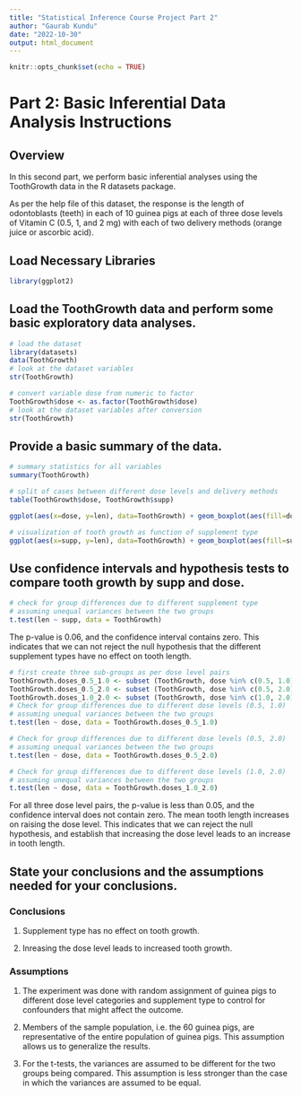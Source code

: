 ```yaml
---
title: "Statistical Inference Course Project Part 2"
author: "Gaurab Kundu"
date: "2022-10-30"
output: html_document
---
```


```r
knitr::opts_chunk$set(echo = TRUE)
```

# Part 2: Basic Inferential Data Analysis Instructions

## Overview

In this second part, we perform basic inferential analyses using the ToothGrowth data in the R datasets package.

As per the help file of this dataset, the response is the length of odontoblasts (teeth) in each of 10 guinea pigs at each of three dose levels of Vitamin C (0.5, 1, and 2 mg) with each of two delivery methods (orange juice or ascorbic acid).

## Load Necessary Libraries

```r
library(ggplot2)
```

## Load the ToothGrowth data and perform some basic exploratory data analyses.

```r
# load the dataset
library(datasets)
data(ToothGrowth)
# look at the dataset variables
str(ToothGrowth)
```

```r
# convert variable dose from numeric to factor
ToothGrowth$dose <- as.factor(ToothGrowth$dose)
# look at the dataset variables after conversion
str(ToothGrowth)
```

## Provide a basic summary of the data.

```r
# summary statistics for all variables
summary(ToothGrowth)
```

```r
# split of cases between different dose levels and delivery methods
table(ToothGrowth$dose, ToothGrowth$supp)
```

```r
ggplot(aes(x=dose, y=len), data=ToothGrowth) + geom_boxplot(aes(fill=dose))
```

```r
# visualization of tooth growth as function of supplement type
ggplot(aes(x=supp, y=len), data=ToothGrowth) + geom_boxplot(aes(fill=supp))
```

## Use confidence intervals and hypothesis tests to compare tooth growth by supp and dose.

```r
# check for group differences due to different supplement type 
# assuming unequal variances between the two groups
t.test(len ~ supp, data = ToothGrowth)
```

The p-value is 0.06, and the confidence interval contains zero. This indicates that we can not reject the null hypothesis that the different supplement types have no effect on tooth length.

```r
# first create three sub-groups as per dose level pairs
ToothGrowth.doses_0.5_1.0 <- subset (ToothGrowth, dose %in% c(0.5, 1.0)) 
ToothGrowth.doses_0.5_2.0 <- subset (ToothGrowth, dose %in% c(0.5, 2.0)) 
ToothGrowth.doses_1.0_2.0 <- subset (ToothGrowth, dose %in% c(1.0, 2.0)) 
# Check for group differences due to different dose levels (0.5, 1.0)
# assuming unequal variances between the two groups
t.test(len ~ dose, data = ToothGrowth.doses_0.5_1.0)
```

```r
# Check for group differences due to different dose levels (0.5, 2.0)
# assuming unequal variances between the two groups
t.test(len ~ dose, data = ToothGrowth.doses_0.5_2.0)
```

```r
# Check for group differences due to different dose levels (1.0, 2.0)
# assuming unequal variances between the two groups
t.test(len ~ dose, data = ToothGrowth.doses_1.0_2.0)
```

For all three dose level pairs, the p-value is less than 0.05, and the confidence interval does not contain zero. The mean tooth length increases on raising the dose level. This indicates that we can reject the null hypothesis, and establish that increasing the dose level leads to an increase in tooth length.

## State your conclusions and the assumptions needed for your conclusions.

### Conclusions

1. Supplement type has no effect on tooth growth.

2. Inreasing the dose level leads to increased tooth growth.

### Assumptions

1. The experiment was done with random assignment of guinea pigs to different dose level categories and supplement type to control for confounders that might affect the outcome.

2. Members of the sample population, i.e. the 60 guinea pigs, are representative of the entire
population of guinea pigs. This assumption allows us to generalize the results.

3. For the t-tests, the variances are assumed to be different for the two groups being compared. This assumption is less stronger than the case in which the variances are assumed to be equal.